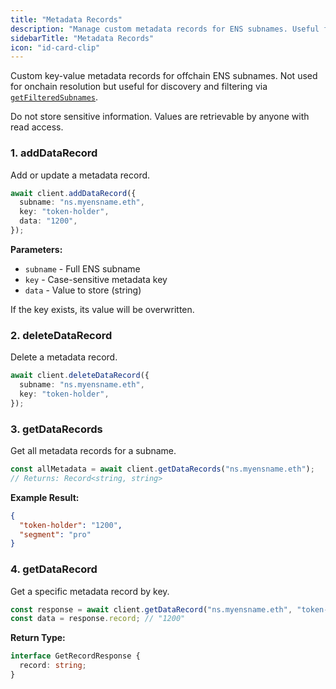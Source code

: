 ```yaml
---
title: "Metadata Records"
description: "Manage custom metadata records for ENS subnames. Useful for discovery and filtering."
sidebarTitle: "Metadata Records"
icon: "id-card-clip"
---
```


Custom key-value metadata records for offchain ENS subnames. Not used for onchain resolution but useful for discovery and filtering via  [`getFilteredSubnames`](/developer-guide/sdks/offchain-manager/get-filtered-subnames).

<Hint type="warning">
  Do not store sensitive information. Values are retrievable by anyone with read access.
</Hint>

### 1. addDataRecord

Add or update a metadata record.

```typescript
await client.addDataRecord({
  subname: "ns.myensname.eth",
  key: "token-holder",
  data: "1200",
});
```

**Parameters:**
- `subname` - Full ENS subname
- `key` - Case-sensitive metadata key
- `data` - Value to store (string)

<Warning>
  If the key exists, its value will be overwritten.
</Warning>

### 2. deleteDataRecord

Delete a metadata record.

```typescript
await client.deleteDataRecord({
  subname: "ns.myensname.eth",
  key: "token-holder",
});
```

### 3. getDataRecords

Get all metadata records for a subname.

```typescript
const allMetadata = await client.getDataRecords("ns.myensname.eth");
// Returns: Record<string, string>
```

**Example Result:**
```json
{
  "token-holder": "1200",
  "segment": "pro"
}
```

### 4. getDataRecord

Get a specific metadata record by key.

```typescript
const response = await client.getDataRecord("ns.myensname.eth", "token-holder");
const data = response.record; // "1200"
```

**Return Type:**
```typescript
interface GetRecordResponse {
  record: string;
}
```
